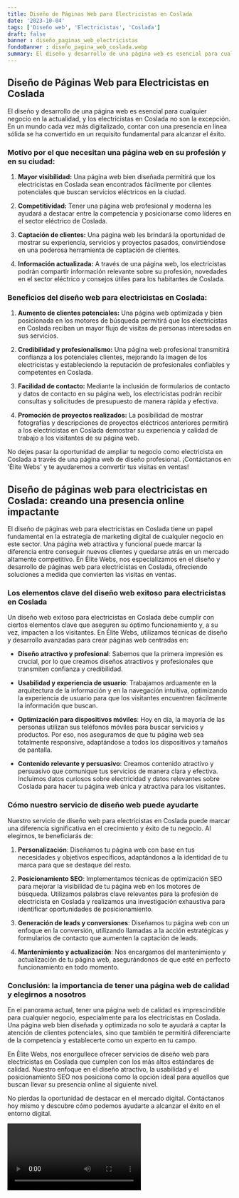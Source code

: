 ```yaml
---
title: Diseño de Páginas Web para Electricistas en Coslada
date: '2023-10-04'
tags: ['Diseño web', 'Electricistas', 'Coslada']
draft: false
banner : diseño_paginas_web_electricistas
fondoBanner : diseño_pagina_web_coslada.webp
summary: El diseño y desarrollo de una página web es esencial para cualquier negocio en la actualidad, y los electricistas en Coslada no son la excepción. En un mundo cada vez más digitalizado, contar con una presencia en línea sólida se ha convertido en un requisito fundamental para alcanzar el éxito.
---
```


## Diseño de Páginas Web para Electricistas en Coslada

El diseño y desarrollo de una página web es esencial para cualquier negocio en la actualidad, y los electricistas en Coslada no son la excepción. En un mundo cada vez más digitalizado, contar con una presencia en línea sólida se ha convertido en un requisito fundamental para alcanzar el éxito.

### Motivo por el que necesitan una página web en su profesión y en su ciudad:

1. **Mayor visibilidad:** Una página web bien diseñada permitirá que los electricistas en Coslada sean encontrados fácilmente por clientes potenciales que buscan servicios eléctricos en la ciudad.

2. **Competitividad:** Tener una página web profesional y moderna les ayudará a destacar entre la competencia y posicionarse como líderes en el sector eléctrico de Coslada.

3. **Captación de clientes:** Una página web les brindará la oportunidad de mostrar su experiencia, servicios y proyectos pasados, convirtiéndose en una poderosa herramienta de captación de clientes.

4. **Información actualizada:** A través de una página web, los electricistas podrán compartir información relevante sobre su profesión, novedades en el sector eléctrico y consejos útiles para los habitantes de Coslada.

### Beneficios del diseño web para electricistas en Coslada:

1. **Aumento de clientes potenciales:** Una página web optimizada y bien posicionada en los motores de búsqueda permitirá que los electricistas en Coslada reciban un mayor flujo de visitas de personas interesadas en sus servicios.

2. **Credibilidad y profesionalismo:** Una página web profesional transmitirá confianza a los potenciales clientes, mejorando la imagen de los electricistas y estableciendo la reputación de profesionales confiables y competentes en Coslada.

3. **Facilidad de contacto:** Mediante la inclusión de formularios de contacto y datos de contacto en su página web, los electricistas podrán recibir consultas y solicitudes de presupuesto de manera rápida y efectiva.

4. **Promoción de proyectos realizados:** La posibilidad de mostrar fotografías y descripciones de proyectos eléctricos anteriores permitirá a los electricistas en Coslada demostrar su experiencia y calidad de trabajo a los visitantes de su página web.

No dejes pasar la oportunidad de ampliar tu negocio como electricista en Coslada a través de una página web de diseño profesional. ¡Contáctanos en 'Élite Webs' y te ayudaremos a convertir tus visitas en ventas!

<GifSeo />

<Cta />

## Diseño de páginas web para electricistas en Coslada: creando una presencia online impactante

El diseño de páginas web para electricistas en Coslada tiene un papel fundamental en la estrategia de marketing digital de cualquier negocio en este sector. Una página web atractiva y funcional puede marcar la diferencia entre conseguir nuevos clientes y quedarse atrás en un mercado altamente competitivo. En Élite Webs, nos especializamos en el diseño y desarrollo de páginas web para electricistas en Coslada, ofreciendo soluciones a medida que convierten las visitas en ventas.

### Los elementos clave del diseño web exitoso para electricistas en Coslada 

Un diseño web exitoso para electricistas en Coslada debe cumplir con ciertos elementos clave que aseguren su óptimo funcionamiento y, a su vez, impacten a los visitantes. En Élite Webs, utilizamos técnicas de diseño y desarrollo avanzadas para crear páginas web centradas en:

- **Diseño atractivo y profesional**: Sabemos que la primera impresión es crucial, por lo que creamos diseños atractivos y profesionales que transmiten confianza y credibilidad.

- **Usabilidad y experiencia de usuario**: Trabajamos arduamente en la arquitectura de la información y en la navegación intuitiva, optimizando la experiencia de usuario para que los visitantes encuentren fácilmente la información que buscan.

- **Optimización para dispositivos móviles**: Hoy en día, la mayoría de las personas utilizan sus teléfonos móviles para buscar servicios y productos. Por eso, nos aseguramos de que tu página web sea totalmente responsive, adaptándose a todos los dispositivos y tamaños de pantalla.

- **Contenido relevante y persuasivo**: Creamos contenido atractivo y persuasivo que comunique tus servicios de manera clara y efectiva. Incluimos datos curiosos sobre electricidad y datos relevantes sobre Coslada para hacer tu página web única y atractiva para los visitantes.

### Cómo nuestro servicio de diseño web puede ayudarte

Nuestro servicio de diseño web para electricistas en Coslada puede marcar una diferencia significativa en el crecimiento y éxito de tu negocio. Al elegirnos, te beneficiarás de:

1. **Personalización**: Diseñamos tu página web con base en tus necesidades y objetivos específicos, adaptándonos a la identidad de tu marca para que se destaque del resto.

2. **Posicionamiento SEO**: Implementamos técnicas de optimización SEO para mejorar la visibilidad de tu página web en los motores de búsqueda. Utilizamos palabras clave relevantes para la profesión de electricista en Coslada y realizamos una investigación exhaustiva para identificar oportunidades de posicionamiento.

3. **Generación de leads y conversiones**: Diseñamos tu página web con un enfoque en la conversión, utilizando llamadas a la acción estratégicas y formularios de contacto que aumenten la captación de leads.

4. **Mantenimiento y actualización**: Nos encargamos del mantenimiento y actualización de tu página web, asegurándonos de que esté en perfecto funcionamiento en todo momento.

### Conclusión: la importancia de tener una página web de calidad y elegirnos a nosotros

En el panorama actual, tener una página web de calidad es imprescindible para cualquier negocio, especialmente para los electricistas en Coslada. Una página web bien diseñada y optimizada no solo te ayudará a captar la atención de clientes potenciales, sino que también te permitirá diferenciarte de la competencia y establecerte como un experto en tu campo.

En Élite Webs, nos enorgullece ofrecer servicios de diseño web para electricistas en Coslada que cumplen con los más altos estándares de calidad. Nuestro enfoque en el diseño atractivo, la usabilidad y el posicionamiento SEO nos posiciona como la opción ideal para aquellos que buscan llevar su presencia online al siguiente nivel.

No pierdas la oportunidad de destacar en el mercado digital. Contáctanos hoy mismo y descubre cómo podemos ayudarte a alcanzar el éxito en el entorno digital.

<Video />

<CtaBot job='Electricistas' city='Coslada'/>

<Gmaps query='Coslada+españa+maps' />